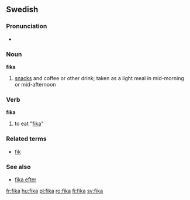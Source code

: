 ==Swedish==

===Pronunciation===
*{{audio|Sv-fika.ogg|audio}}

===Noun===
{{sv-noun-reg-or|fik}}
'''fika'''

# [[snacks]] and coffee or other drink; taken as a light meal in mid-morning or mid-afternoon

===Verb===
{{sv-verb-reg-ar}}
'''fika'''

# to eat "[[#Noun|fika]]"

===Related terms===
*[[fik]]

===See also===
*[[fika efter]]

[[fr:fika]]
[[hu:fika]]
[[pl:fika]]
[[ro:fika]]
[[fi:fika]]
[[sv:fika]]